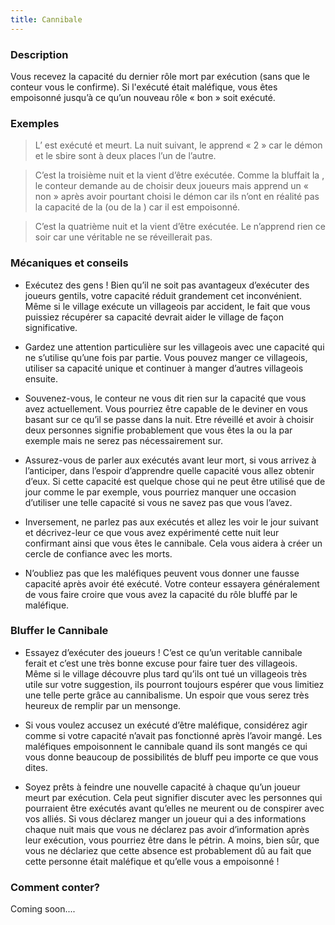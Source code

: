 ```yaml
---
title: Cannibale
---
```



<Role CANNIBALE header />

### Description

Vous recevez la capacité du dernier rôle mort par exécution (sans que le conteur vous le confirme). Si l'exécuté était maléfique, vous êtes empoisonné jusqu’à ce qu’un nouveau rôle « bon » soit exécuté.

### Exemples  
> L’<Role HORLOGER /> est exécuté et meurt. La nuit suivant, le <Role CANNIBALE /> apprend « 2 » car le démon et le sbire sont à deux places l’un de l’autre.

> C’est la troisième nuit et la <Role VEUVE_NOIRE /> vient d’être exécutée. Comme la <Role VEUVE_NOIRE /> bluffait la <Role VOYANTE />, le conteur demande au <Role CANNIBALE /> de choisir deux joueurs mais apprend un « non » après avoir pourtant choisi le démon car ils n’ont en réalité pas la capacité de la <Role VOYANTE /> (ou de la <Role VEUVE_NOIRE />) car il est empoisonné.

> C’est la quatrième nuit et la <Role BETE_DE_FOIRE /> vient d’être exécutée. Le <Role CANNIBALE /> n’apprend rien ce soir car une véritable <Role BETE_DE_FOIRE /> ne se réveillerait pas.

### Mécaniques et conseils
- Exécutez des gens ! Bien qu’il ne soit pas avantageux d’exécuter des joueurs gentils, votre capacité réduit grandement cet inconvénient. Même si le village exécute un villageois par accident, le fait que vous puissiez récupérer sa capacité devrait aider le village de façon significative. 

- Gardez une attention particulière sur les villageois avec une capacité qui ne s’utilise qu’une fois par partie. Vous pouvez manger ce villageois, utiliser sa capacité unique et continuer à manger d’autres villageois ensuite.

- Souvenez-vous, le conteur ne vous dit rien sur la capacité que vous avez actuellement. Vous pourriez être capable de le deviner en vous basant sur ce qu’il se passe dans la nuit. Etre réveillé et avoir à choisir deux personnes signifie probablement que vous êtes la <Role VOYANTE /> ou la <Role FEMME_DE_CHAMBRE /> par exemple mais ne serez pas nécessairement sur. 

- Assurez-vous de parler aux exécutés avant leur mort, si vous arrivez à l’anticiper, dans l’espoir d’apprendre quelle capacité vous allez obtenir d’eux. Si cette capacité est quelque chose qui ne peut être utilisé que de jour comme le <Role MERCENAIRE /> par exemple, vous pourriez manquer une occasion d’utiliser une telle capacité si vous ne savez pas que vous l’avez. 

- Inversement, ne parlez pas aux exécutés et allez les voir le jour suivant et décrivez-leur ce que vous avez expérimenté cette nuit leur confirmant ainsi que vous êtes le cannibale. Cela vous aidera à créer un cercle de confiance avec les morts.

- N’oubliez pas que les maléfiques peuvent vous donner une fausse capacité après avoir été exécuté. Votre conteur essayera généralement de vous faire croire que vous avez la capacité du rôle bluffé par le maléfique.

### Bluffer le Cannibale

- Essayez d’exécuter des joueurs ! C’est ce qu’un veritable cannibale ferait et c’est une très bonne excuse pour faire tuer des villageois. Même si le village découvre plus tard qu’ils ont tué un villageois très utile sur votre suggestion, ils pourront toujours espérer que vous limitiez une telle perte grâce au cannibalisme. Un espoir que vous serez très heureux de remplir par un mensonge.

- Si vous voulez accusez un exécuté d’être maléfique, considérez agir comme si votre capacité n’avait pas fonctionné après l’avoir mangé. Les maléfiques empoisonnent le cannibale quand ils sont mangés ce qui vous donne beaucoup de possibilités de bluff peu importe ce que vous dites.

- Soyez prêts à feindre une nouvelle capacité à chaque qu’un joueur meurt par exécution. Cela peut signifier discuter avec les personnes qui pourraient être exécutés avant qu’elles ne meurent ou de conspirer avec vos alliés. Si vous déclarez manger un joueur qui a des informations chaque nuit mais que vous ne déclarez pas avoir d’information après leur exécution, vous pourriez être dans le pétrin. A moins, bien sûr, que vous ne déclariez que cette absence est probablement dû au fait que cette personne était maléfique et qu’elle vous a empoisonné !

### Comment conter?
Coming soon....
